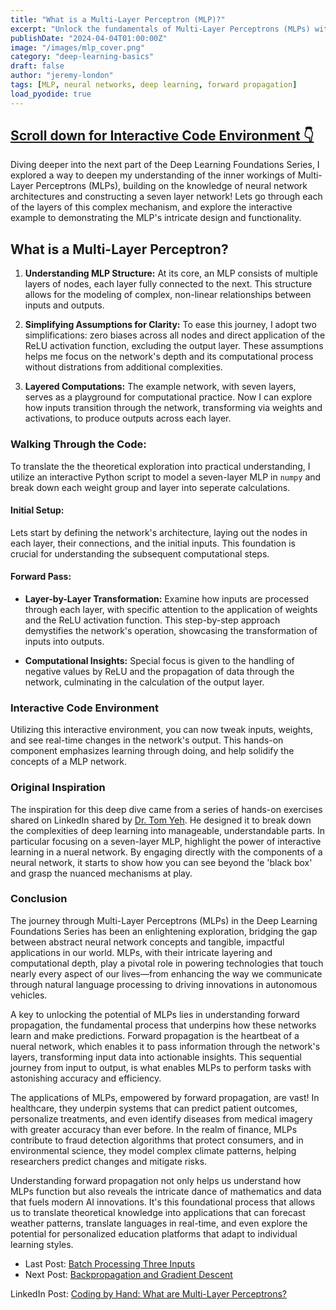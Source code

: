 ```yaml
---
title: "What is a Multi-Layer Perceptron (MLP)?"
excerpt: "Unlock the fundamentals of Multi-Layer Perceptrons (MLPs) with a hands-on approach, exploring a seven-layer network example and exploring forward propagation."
publishDate: "2024-04-04T01:00:00Z"
image: "/images/mlp_cover.png"
category: "deep-learning-basics"
draft: false
author: "jeremy-london"
tags: [MLP, neural networks, deep learning, forward propagation]
load_pyodide: true
---
```



<h2>
  <a href="#interactive-code-environment" class="m-0 text-blue-100 dark:text-orange-400 no-underline bg-gradient-to-r from-blue-200 to-blue-100 dark:from-orange-800 dark:to-orange-900 bg-[length:0px_10px] bg-left-bottom bg-no-repeat transition-[background-size] duration-500 hover:bg-[length:100%_3px] group-hover:bg-[length:100%_10px]">
    <span>Scroll down for Interactive Code Environment 👇</span>
  </a>
</h2>

Diving deeper into the next part of the Deep Learning Foundations Series, I explored a way to deepen my understanding of the inner workings of Multi-Layer Perceptrons (MLPs), building on the knowledge of neural network architectures and constructing a seven layer network! Lets go through each of the layers of this complex mechanism, and explore the interactive example to demonstrating the MLP's intricate design and functionality.

## What is a Multi-Layer Perceptron?

1. **Understanding MLP Structure:** At its core, an MLP consists of multiple layers of nodes, each layer fully connected to the next. This structure allows for the modeling of complex, non-linear relationships between inputs and outputs.

2. **Simplifying Assumptions for Clarity:** To ease this journey, I adopt two simplifications: zero biases across all nodes and direct application of the ReLU activation function, excluding the output layer. These assumptions helps me focus on the network's depth and its computational process without distrations from additional complexities.

3. **Layered Computations:** The example network, with seven layers, serves as a playground for computational practice. Now I can explore how inputs transition through the network, transforming via weights and activations, to produce outputs across each layer.

### Walking Through the Code:

To translate the the theoretical exploration into practical understanding, I utilize an interactive Python script to model a seven-layer MLP in `numpy` and break down each weight group and layer into seperate calculations.

#### Initial Setup:

Lets start by defining the network's architecture, laying out the nodes in each layer, their connections, and the initial inputs. This foundation is crucial for understanding the subsequent computational steps.

#### Forward Pass:

- **Layer-by-Layer Transformation:** Examine how inputs are processed through each layer, with specific attention to the application of weights and the ReLU activation function. This step-by-step approach demystifies the network's operation, showcasing the transformation of inputs into outputs.

- **Computational Insights:** Special focus is given to the handling of negative values by ReLU and the propagation of data through the network, culminating in the calculation of the output layer.

### Interactive Code Environment

Utilizing this interactive environment, you can now tweak inputs, weights, and see real-time changes in the network's output. This hands-on component emphasizes learning through doing, and help solidify the concepts of a MLP network.




### Original Inspiration

The inspiration for this deep dive came from a series of hands-on exercises shared on LinkedIn shared by [Dr. Tom Yeh](http://tomyeh.info). He designed it to break down the complexities of deep learning into manageable, understandable parts. In particular focusing on a seven-layer MLP, highlight the power of interactive learning in a nueral network. By engaging directly with the components of a neural network, it starts to show how you can see beyond the 'black box' and grasp the nuanced mechanisms at play.

### Conclusion

The journey through Multi-Layer Perceptrons (MLPs) in the Deep Learning Foundations Series has been an enlightening exploration, bridging the gap between abstract neural network concepts and tangible, impactful applications in our world. MLPs, with their intricate layering and computational depth, play a pivotal role in powering technologies that touch nearly every aspect of our lives—from enhancing the way we communicate through natural language processing to driving innovations in autonomous vehicles.

A key to unlocking the potential of MLPs lies in understanding forward propagation, the fundamental process that underpins how these networks learn and make predictions. Forward propagation is the heartbeat of a nueral network, which enables it to pass information through the network's layers, transforming input data into actionable insights. This sequential journey from input to output, is what enables MLPs to perform tasks with astonishing accuracy and efficiency.

The applications of MLPs, empowered by forward propagation, are vast! In healthcare, they underpin systems that can predict patient outcomes, personalize treatments, and even identify diseases from medical imagery with greater accuracy than ever before. In the realm of finance, MLPs contribute to fraud detection algorithms that protect consumers, and in environmental science, they model complex climate patterns, helping researchers predict changes and mitigate risks.

Understanding forward propagation not only helps us understand how MLPs function but also reveals the intricate dance of mathematics and data that fuels modern AI innovations. It's this foundational process that allows us to translate theoretical knowledge into applications that can forecast weather patterns, translate languages in real-time, and even explore the potential for personalized education platforms that adapt to individual learning styles.

- Last Post: [Batch Processing Three Inputs](/blog/deep-learning-basics-batch-processing-three-inputs)
- Next Post: [Backpropagation and Gradient Descent](/blog/deep-learning-basics-deciphering-backpropagation)

LinkedIn Post: [Coding by Hand: What are Multi-Layer Perceptrons?](https://www.linkedin.com/posts/jeremyclondon_deeplearning-neuralnetworks-mlp-activity-7181794336861270016-nve0)